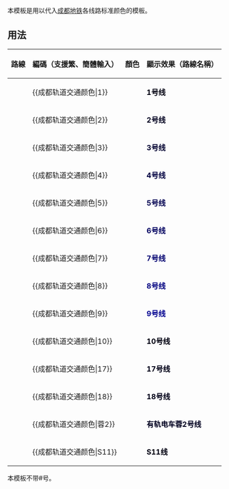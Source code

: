 <noinclude>{{template doc page viewed directly}}</noinclude>
本模板是用以代入[[成都地铁]]各线路标准颜色的模板。

== 用法 ==
{| class="wikitable"
|- 
! 路線 || 編碼（支援繁、簡體輸入） || 顏色 || 顯示效果（路線名稱）
|- 
| {{成都地铁线路名|1}} || <nowiki>{{成都轨道交通颜色|</nowiki>1<nowiki>}}</nowiki> || {{成都轨道交通颜色|1}} || <font color={{成都轨道交通颜色|1}}>'''1号线'''</font>
|- 
| {{成都地铁线路名|2}} || <nowiki>{{成都轨道交通颜色|</nowiki>2<nowiki>}}</nowiki> || {{成都轨道交通颜色|2}} || <font color={{成都轨道交通颜色|2}}>'''2号线'''</font>
|- 
| {{成都地铁线路名|3}} || <nowiki>{{成都轨道交通颜色|</nowiki>3<nowiki>}}</nowiki> || {{成都轨道交通颜色|3}} || <font color={{成都轨道交通颜色|3}}>'''3号线'''</font>
|- 
| {{成都地铁线路名|4}} || <nowiki>{{成都轨道交通颜色|</nowiki>4<nowiki>}}</nowiki> || {{成都轨道交通颜色|4}} || <font color={{成都轨道交通颜色|4}}>'''4号线'''</font>
|- 
| {{成都地铁线路名|5}} || <nowiki>{{成都轨道交通颜色|</nowiki>5<nowiki>}}</nowiki> || {{成都轨道交通颜色|5}} || <font color={{成都轨道交通颜色|5}}>'''5号线'''</font>
|- 
| {{成都地铁线路名|6}} || <nowiki>{{成都轨道交通颜色|</nowiki>6<nowiki>}}</nowiki> || {{成都轨道交通颜色|6}} || <font color={{成都轨道交通颜色|6}}>'''6号线'''</font>
|- 
| {{成都地铁线路名|7}} || <nowiki>{{成都轨道交通颜色|</nowiki>7<nowiki>}}</nowiki> || {{成都轨道交通颜色|7}} || <font color={{成都轨道交通颜色|7}}>'''7号线'''</font>
|-
| {{成都地铁线路名|8}} || <nowiki>{{成都轨道交通颜色|</nowiki>8<nowiki>}}</nowiki> || {{成都轨道交通颜色|8}} || <font color={{成都轨道交通颜色|8}}>'''8号线'''</font>
|- 
| {{成都地铁线路名|9}} || <nowiki>{{成都轨道交通颜色|</nowiki>9<nowiki>}}</nowiki> || {{成都轨道交通颜色|9}} || <font color={{成都轨道交通颜色|9}}>'''9号线'''</font>
|- 
| {{成都地铁线路名|10}} || <nowiki>{{成都轨道交通颜色|</nowiki>10<nowiki>}}</nowiki> || {{成都轨道交通颜色|10}} || <font color={{成都轨道交通颜色|10}}>'''10号线'''</font>
|- 
| {{成都地铁线路名|17}} || <nowiki>{{成都轨道交通颜色|</nowiki>17<nowiki>}}</nowiki> || {{成都轨道交通颜色|17}} || <font color={{成都轨道交通颜色|17}}>'''17号线'''</font>
|- 
| {{成都地铁线路名|18}} || <nowiki>{{成都轨道交通颜色|</nowiki>18<nowiki>}}</nowiki> || {{成都轨道交通颜色|18}} || <font color={{成都轨道交通颜色|18}}>'''18号线'''</font>
|- 
| {{成都地铁线路名|蓉2}} || <nowiki>{{成都轨道交通颜色|</nowiki>蓉2<nowiki>}}</nowiki> || {{成都轨道交通颜色|蓉2}} || <font color={{成都轨道交通颜色|蓉2}}>'''有轨电车蓉2号线'''</font>
|- 
| {{成都地铁线路名|S11}} || <nowiki>{{成都轨道交通颜色|</nowiki>S11<nowiki>}}</nowiki> || {{成都轨道交通颜色|S11}} || <font color={{成都轨道交通颜色|S11}}>'''S11线'''</font>
|}
本模板不带#号。

<includeonly>
</includeonly>
